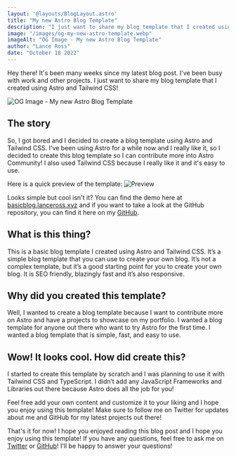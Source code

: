 ```yaml
---
layout: '@layouts/BlogLayout.astro'
title: "My new Astro Blog Template"
description: "I just want to share my blog template that I created using Astro and Tailwind!"
image: "/images/og-my-new-astro-template.webp"
imageAlt: "OG Image - My new Astro Blog Template"
author: "Lance Ross"
date: "October 18 2022"
---
```


Hey there! It's been many weeks since my latest blog post. I've been busy with work and other projects. I just want to share my blog template that I created using Astro and Tailwind CSS!

![OG Image - My new Astro Blog Template](/images/og-my-new-astro-template.webp)

## The story
So, I got bored and I decided to create a blog template using Astro and Tailwind CSS. I've been using Astro for a while now and I really like it, so I decided to create this blog template so I can contribute more into Astro Community! I also used Tailwind CSS because I really like it and it's easy to use.

Here is a quick preview of the template:
![Preview](/images/website-preview.webp)

Looks simple but cool isn't it? You can find the demo here at [basicblog.lanceross.xyz](https://basicblog.lanceross.xyz) and if you want to take a look at the GitHub repository, you can find it here on my [GitHub](https://github.com/lancerossdev/astro-basic-blog).

## What is this thing?
This is a basic blog template I created using Astro and Tailwind CSS. It’s a simple blog template that you can use to create your own blog. It’s not a complex template, but it’s a good starting point for you to create your own blog. It is SEO friendly, blazingly fast and it’s also responsive.

## Why did you created this template?
Well, I wanted to create a blog template because I want to contribute more on Astro and have a projects to showcase on my portfolio. I wanted a blog template for anyone out there who want to try Astro for the first time. I wanted a blog template that is simple, fast, and easy to use.

## Wow! It looks cool. How did create this?
I started to create this template by scratch and I was planning to use it with Tailwind CSS and TypeScript. I didn’t add any JavaScript Frameworks and Libraries out there because Astro does all the job for you!

Feel free add your own content and customize it to your liking and I hope you enjoy using this template! Make sure to follow me on Twitter for updates about me and GitHub for my latest projects out there!

That's it for now! I hope you enjoyed reading this blog post and I hope you enjoy using this template! If you have any questions, feel free to ask me on [Twitter](https://twitter.com/lancerossdev) or [GitHub](https://github.com/lancerossdev)! I'll be happy to answer your questions!